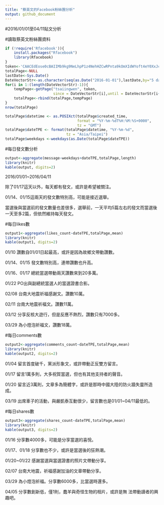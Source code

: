 ```yaml
---
title: "蔡英文的Facebook粉絲團分析"
output: github_document
---
```

#2016/01/01至04/11貼文分析

#讀取蔡英文粉絲團資料

```r
if (!require('Rfacebook')){
    install.packages("Rfacebook")
    library(Rfacebook)
}
token<-'CAACEdEose0cBAIIMb9kg9NeLhpP1z4NehHZCwRPnta9kOmXIdWYoft4eY0XxJcVFoExCHXBj65909dg5A5yaRM1lkZChDkRAMRpYrKKUeosR50bOF5VlBVWeWVIldZCgJdrW4KUJIMCbbKIp8wPEeHkzBcG0QbsoO1b1BWxqEtMjHl8ULnnSUt9R2fYPPalhcb2ccc4wgZDZD'
totalPage<-NULL
lastDate<-Sys.Date()
DateVectorStr<-as.character(seq(as.Date("2016-01-01"),lastDate,by="5 days"))
for(i in 1:(length(DateVectorStr)-1)){
    tempPage<-getPage("tsaiingwen", token,
                      since = DateVectorStr[i],until = DateVectorStr[i+1])
    totalPage<-rbind(totalPage,tempPage)
}
nrow(totalPage)

totalPage$datetime <- as.POSIXct(totalPage$created_time, 
                                 format = "%Y-%m-%dT%H:%M:%S+0000", 
                                 tz = "GMT")
totalPage$dateTPE <- format(totalPage$datetime, "%Y-%m-%d", 
                            tz = "Asia/Taipei")
totalPage$weekdays <-weekdays(as.Date(totalPage$dateTPE))

```
#每日發文數分析

```r

output<-aggregate(message~weekdays+dateTPE,totalPage,length)
library(knitr)
kable(output, digits=2)
```

2016/01/01~2016/04/11 


除了01/17這天以外，每天都有發文，或許是希望被關注。

01/14、01/15這兩天的發文數特別高，可能是接近選舉。

當選後與當選前的發文數量也差很多，選舉前，一天平均5篇左右的發文而當選後一天至多2篇，但依然維持每天發文。


#每日likes數

```r
output1<-aggregate(likes_count~dateTPE,totalPage,mean)
library(knitr)
kable(output1, digits=2)
```



01/10 讚數自01/01日起最高，或許是因為故鄉文帶動讚數。

01/14、01/15 發文數特別高，連帶讚數也升高。

01/16、01/17 總統當選帶動兩天讚數來到20多萬。

01/22 PO出與副總統當選人的當選證書合影。

02/08 台南大地震祈福感謝文。讚數10萬。

02/11 台南大地震祈福文。讚數11萬。

03/12 分享反核大遊行，但是反應不熱烈，讚數只有7000多。

03/29 為小燈泡祈福文，讚數18萬。


#每日comments數

```r
output2<-aggregate(comments_count~dateTPE,totalPage,mean)
library(knitr)
kable(output2, digits=2)
```


01/04 留言首度破千，黨派形象文，或許帶動正反雙方留言。

01/17 留言1萬多則，大多祝賀當選，但也有其他支持者的聲音。

01/20 留言近3萬則，文章多為簡體字，或許是那時中國大陸的防火牆失靈所造成。

03/19 出席車子的活動，與嚴凱泰互動很少，留言數也是01/01~04/11最低的。



#每日shares數

```r
output3<-aggregate(shares_count~dateTPE,totalPage,mean)
library(knitr)
kable(output3, digits=2)
```


01/16 分享數4000多，可能是分享當選的喜悅。

01/17、01/18 分享數也不少，或許是當選後的狂熱潮。

01/20~01/22 感謝當選與當選證書的照片文帶動分享。

02/07 台南大地震，祈福感謝加油的文章帶動分享。

03/29 為小燈泡祈福。分享數6000多，比當選時還多。

04/05 分享數創新低，僅1則，蠢羊與奇怪生物的相片，或許是無       法帶動讀者的興趣吧。

